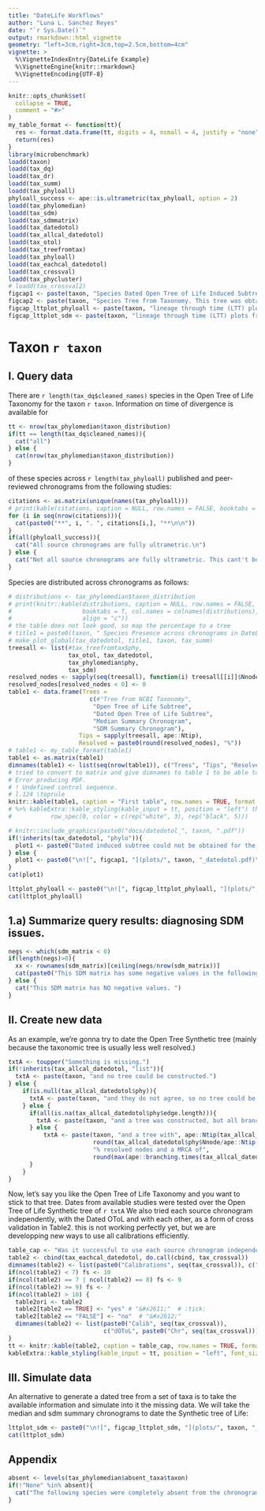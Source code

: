```yaml
---
title: "DateLife Workflows"
author: "Luna L. Sanchez Reyes"
date: "`r Sys.Date()`"
output: rmarkdown::html_vignette
geometry: "left=3cm,right=3cm,top=2.5cm,bottom=4cm"
vignette: >
  %\VignetteIndexEntry{DateLife Example}
  %\VignetteEngine{knitr::rmarkdown}
  %\VignetteEncoding{UTF-8}
---
```


```r
knitr::opts_chunk$set(
  collapse = TRUE,
  comment = "#>"
)
my_table_format <- function(tt){
  res <- format.data.frame(tt, digits = 4, nsmall = 4, justify = "none")
  return(res)
}
library(microbenchmark)
loadd(taxon)
loadd(tax_dq)
loadd(tax_dr)
loadd(tax_summ)
loadd(tax_phyloall)
phyloall_success <- ape::is.ultrametric(tax_phyloall, option = 2)
loadd(tax_phylomedian)
loadd(tax_sdm)
loadd(tax_sdmmatrix)
loadd(tax_datedotol)
loadd(tax_allcal_datedotol)
loadd(tax_otol)
loadd(tax_treefromtax)
loadd(tax_phyloall)
loadd(tax_eachcal_datedotol)
loadd(tax_crossval)
loadd(tax_phycluster)
# loadd(tax_crossval2)
figcap1 <- paste(taxon, "Species Dated Open Tree of Life Induced Subtree. This chronogram was obtained with `get_dated_otol_induced_subtree()` function.")
figcap2 <- paste(taxon, "Species Tree from Taxonomy. This tree was obtained with `tree_from_taxonomy()` function.")
figcap_lttplot_phyloall <- paste(taxon, "lineage through time (LTT) plots from source chronograms, summary median chronogram and dated Open Tree of Life chronogram.")
figcap_lttplot_sdm <- paste(taxon, "lineage through time (LTT) plots from source chronograms and SDM output converted to phylo with different methods (NJ and UPGMA).")
```
\raggedright

# Taxon `r taxon`

## I. Query data
There are `r length(tax_dq$cleaned_names)` species in the Open Tree of Life Taxonomy for the taxon `r taxon`.
Information on time of divergence is available for
```r
tt <- nrow(tax_phylomedian$taxon_distribution)
if(tt == length(tax_dq$cleaned_names)){
  cat("all")
} else {
  cat(nrow(tax_phylomedian$taxon_distribution))
}
```
of these species across `r length(tax_phyloall)` published and peer-reviewed chronograms from the following studies:

```r
citations <- as.matrix(unique(names(tax_phyloall)))
# print(kable(citations, caption = NULL, row.names = FALSE, booktabs = T))
for (i in seq(nrow(citations))){
  cat(paste0("**", i, ". ", citations[i,], "**\n\n"))
}
if(all(phyloall_success)){
  cat("All source chronograms are fully ultrametric.\n")
} else {
  cat("Not all source chronograms are fully ultrametric. This cant't be right, CHECK THIS!!\n")
}
```
Species are distributed across chronograms as follows:
```r
# distributions <- tax_phylomedian$taxon_distribution
# print(knitr::kable(distributions, caption = NULL, row.names = FALSE,
#                    booktabs = T, col.names = colnames(distributions),
#                    align = "c"))
# the table does not look good, so map the percentage to a tree
# title1 = paste0(taxon, " Species Presence across chronograms in DateLife Data Base")
# make_plot_global(tax_datedotol, title1, taxon, tax_summ)
treesall <- list(#tax_treefromtax$phy, 
                 tax_otol, tax_datedotol,
                 tax_phylomedian$phy, 
                 tax_sdm)
resolved_nodes <- sapply(seq(treesall), function(i) treesall[[i]]$Nnode/ape::Ntip(treesall[[i]]))*100
resolved_nodes[resolved_nodes < 0] <- 0
table1 <- data.frame(Trees = 
                       c(#"Tree from NCBI Taxonomy", 
                        "Open Tree of Life Subtree", 
                        "Dated Open Tree of Life Subtree", 
                        "Median Summary Chronogram", 
                        "SDM Summary Chronogram"), 
                    Tips = sapply(treesall, ape::Ntip),
                    Resolved = paste0(round(resolved_nodes), "%"))
# table1 <- my_table_format(table1)
table1 <- as.matrix(table1)
dimnames(table1) <- list(seq(nrow(table1)), c("Trees", "Tips", "Resolved"))
# tried to convert to matrix and give dimnames to table 1 to be able to print it as table 2, on the left, but if I change fomat from "markdown" to "latex" OR if I assign it to an object (such as tt) it's giving me 
# Error producing PDF.
# ! Undefined control sequence.
# l.124 \toprule
knitr::kable(table1, caption = "First table", row.names = TRUE, format = "markdown", booktabs = TRUE) 
# %>% kableExtra::kable_styling(kable_input = tt, position = "left") this also gives me that error
#           row_spec(0, color = c(rep("white", 3), rep("black", 5)))
```

```r
# knitr::include_graphics(paste0("docs/datedotol_", taxon, ".pdf"))
if(!inherits(tax_datedotol, "phylo")){
  plot1 <- paste0("Dated induced subtree could not be obtained for the ", taxon, ".\n")
} else {
  plot1 <- paste0("\n![", figcap1, "](plots/", taxon, "_datedotol.pdf)\n")
}
cat(plot1)
```

```r
lttplot_phyloall <- paste0("\n![", figcap_lttplot_phyloall, "](plots/", taxon, "_LTTplot_phyloall.pdf)\n")
cat(lttplot_phyloall)
```


\newpage


## 1.a) Summarize query results: diagnosing SDM issues.
```r
negs <- which(sdm_matrix < 0)
if(length(negs)>0){
  xx <- rownames(sdm_matrix)[ceiling(negs/nrow(sdm_matrix))]
  cat(paste0("This SDM matrix has some negative values in the following taxa *", paste(xx, collapse = "*, *"), "*."))
} else {
  cat("This SDM matrix has NO negative values. ")
}
```


\newpage
## II. Create new data

As an example, we're gonna try to date the Open Tree Synthetic tree (mainly because the taxonomic tree is usually less well resolved.)
```r
txtA <- toupper("Something is missing.")
if(!inherits(tax_allcal_datedotol, "list")){
  txtA <- paste(taxon, "and no tree could be constructed.")
} else {
    if(is.null(tax_allcal_datedotol$phy)){
      txtA <- paste(taxon, "and they do not agree, so no tree could be constructed.")
    } else {
      if(all(is.na(tax_allcal_datedotol$phy$edge.length))){
        txtA <- paste(taxon, "and a tree was constructed, but all branch lengths are NA.")
      } else {
          txtA <- paste(taxon, "and a tree with", ape::Ntip(tax_allcal_datedotol$phy), "tips,", 
                        round(tax_allcal_datedotol$phy$Nnode/ape::Ntip(tax_allcal_datedotol$phy)*100), 
                        "% resolved nodes and a MRCA of",
                        round(max(ape::branching.times(tax_allcal_datedotol$phy))),"was constructed.")
      }
    }
}
```

Now, let's say you like the Open Tree of Life Taxonomy and you want to stick to that tree. Dates from available studies were tested over the Open Tree of Life Synthetic tree of `r txtA`
We also tried  each source chronogram independently, with the Dated OToL and with each other, as a form of cross validation in Table2. this is not working perfectly yet, but we are developping new ways to use all calibrations efficiently.

\newpage
```r
table_cap <- "Was it successful to use each source chronogram independently as calibration (CalibN) against the Dated Open Tree of Life (dOToL) and each other (ChronoN)?"
table2 <- cbind(tax_eachcal_datedotol, do.call(cbind, tax_crossval))
dimnames(table2) <- list(paste0("Calibrations", seq(tax_crossval)), c("dOToL", paste0("Chrono", seq(tax_crossval))))
if(ncol(table2) < 7) fs <- 10
if(ncol(table2) == 7 | ncol(table2) == 8) fs <- 9
if(ncol(table2) >= 9) fs <- 7
if(ncol(table2) > 10) {
  table2ori <- table2
  table2[table2 == TRUE] <- "yes" # "&#x2611;"  # :tick:
  table2[table2 == "FALSE"] <- "no"  # "&#x2612;"  
  dimnames(table2) <- list(paste0("Calib", seq(tax_crossval)), 
                           c("dOToL", paste0("Chr", seq(tax_crossval))))
}
tt <- knitr::kable(table2, caption = table_cap, row.names = TRUE, format = "latex", booktabs = TRUE) 
kableExtra::kable_styling(kable_input = tt, position = "left", font_size = fs)
```
\newpage
## III. Simulate data
An alternative to generate a dated tree from a set of taxa is to take the available information and simulate into it the missing data.
We will take the median and sdm summary chronograms to date the Synthetic tree of Life:
```r
lttplot_sdm <- paste0("\n![", figcap_lttplot_sdm, "](plots/", taxon, "_LTTplot_sdm.pdf)\n")
cat(lttplot_sdm)
```
\newpage
## Appendix
```r
absent <- levels(tax_phylomedian$absent_taxa$taxon)
if(!"None" %in% absent){
  cat("The following species were completely absent from the chronogram data base: ", paste0("*", levels(tax_phylomedian$absent_taxa$taxon), collapse = "*, *", "*"))
}
```
